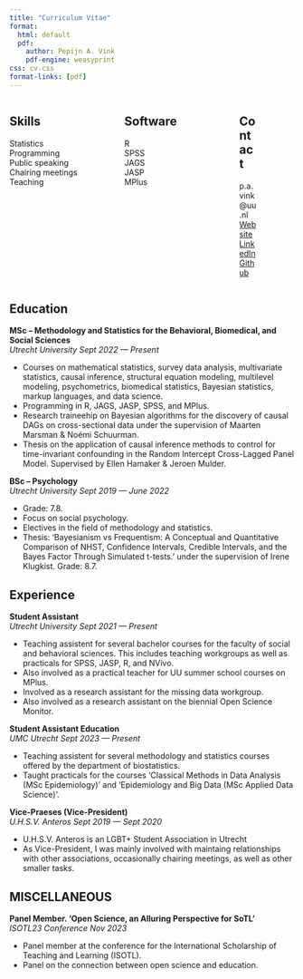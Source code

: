 ```yaml
---
title: "Curriculum Vitae"
format:
  html: default
  pdf:
    author: Pepijn A. Vink
    pdf-engine: weasyprint
css: cv.css
format-links: [pdf]
---
```


:::: {.columns}

:::{.column width=33%}

## Skills
Statistics\
Programming\
Public speaking\
Chairing meetings\
Teaching\

:::

::: {.column width=33%}

## Software
R\
SPSS\
JAGS\
JASP\
MPlus\

:::

::: {.print-only}

::: {.column width=33%}

::: {.contact-block}

## Contact
p.a.vink@uu.nl\
[Website](https://pepijnvink.github.io)\
[LinkedIn](https://www.linkedin.com/pepijnvink)\
[Github](https://www.github.com/pepijnvink)\
:::

:::

:::

::::

## Education
**MSc -- Methodology and Statistics for the Behavioral, Biomedical, and Social Sciences**\
*Utrecht University*
[*Sept 2022 --- Present*]{.cvdate}

- Courses on mathematical statistics, survey data analysis, multivariate statistics, causal inference, structural equation modeling, multilevel modeling, psychometrics, biomedical statistics, Bayesian statistics, markup languages, and data science.
- Programming in R, JAGS, JASP, SPSS, and MPlus.
- Research traineehip on Bayesian algorithms for the discovery of causal DAGs on cross-sectional data under the supervision of Maarten Marsman & Noémi Schuurman.
- Thesis on the application of causal inference methods to control for time-invariant confounding in the Random Intercept Cross-Lagged Panel Model. Supervised by Ellen Hamaker & Jeroen Mulder.

**BSc -- Psychology**\
*Utrecht University* [*Sept 2019 --- June 2022*]{.cvdate}

- Grade: 7.8.
- Focus on social psychology.
- Electives in the field of methodology and statistics.
- Thesis: 'Bayesianism vs Frequentism: A Conceptual and Quantitative Comparison of NHST, Confidence Intervals, Credible Intervals, and the Bayes Factor Through Simulated t-tests.' under the supervision of Irene Klugkist. Grade: 8.7.

## Experience
**Student Assistant**\
*Utrecht University* [*Sept 2021 --- Present*]{.cvdate}

- Teaching assistent for several bachelor courses for the faculty of social and behavioral sciences. This includes teaching workgroups as well as practicals for SPSS, JASP, R, and NVivo.
- Also involved as a practical teacher for UU summer school courses on MPlus.
- Involved as a research assistant for the missing data workgroup.
- Also involved as a research assistant on the biennial Open Science Monitor.

**Student Assistant Education**\
*UMC Utrecht* [*Sept 2023 --- Present*]{.cvdate}

- Teaching assistent for several methodology and statistics courses offered by the department of biostatistics.
- Taught practicals for the courses 'Classical Methods in Data Analysis (MSc Epidemiology)' and 'Epidemiology and Big Data (MSc Applied Data Science)'.

**Vice-Praeses (Vice-President)**\
*U.H.S.V. Anteros* [*Sept 2019 --- Sept 2020*]{.cvdate}

- U.H.S.V. Anteros is an LGBT+ Student Association in Utrecht
- As Vice-President, I was mainly involved with maintaing relationships with other associations, occasionally chairing meetings, as well as other smaller tasks.

## MISCELLANEOUS

**Panel Member. 'Open Science, an Alluring Perspective for SoTL'**\
*ISOTL23 Conference* [*Nov 2023*]{.cvdate}

- Panel member at the conference for the International Scholarship of Teaching and Learning (ISOTL).
- Panel on the connection between open science and education.